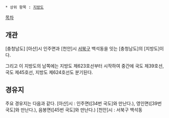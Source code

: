  * 상위 항목 : [[지방도]]

[[목차]]
== 개관 ==
[충청남도] [아산]시 인주면과 [천안]시 [[서북구]] 백석동을 잇는 [충청남도]의 [지방도]이다.

그리고 이 지방도의 남쪽에는 지방도 제623호선부터 시작하여 중간에 국도 제39호선, 국도 제45호선, 지방도 제624호선도 분기된다.

== 경유지 ==
주요 경유지는 다음과 같다.
[아산]시 : 인주면([34번 국도]와 만난다.), 영인면([39번 국도]와 만난다.), 음봉면([45번 국도]와 만난다.)
[천안]시 : 서북구 백석동
